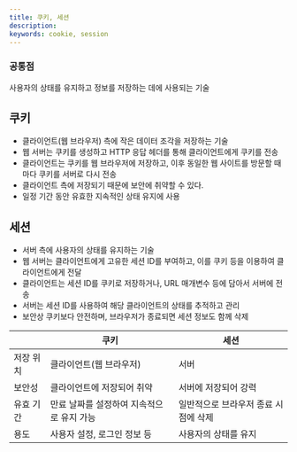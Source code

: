 ```yaml
---
title: 쿠키, 세션
description:
keywords: cookie, session
---
```


### 공통점

사용자의 상태를 유지하고 정보를 저장하는 데에 사용되는 기술

## 쿠키

- 클라이언트(웹 브라우저) 측에 작은 데이터 조각을 저장하는 기술
- 웹 서버는 쿠키를 생성하고 HTTP 응답 헤더를 통해 클라이언트에게 쿠키를 전송
- 클라이언트는 쿠키를 웹 브라우저에 저장하고, 이후 동일한 웹 사이트를 방문할 때마다 쿠키를 서버로 다시 전송
- 클라이언트 측에 저장되기 때문에 보안에 취약할 수 있다.
- 일정 기간 동안 유효한 지속적인 상태 유지에 사용

## 세션

- 서버 측에 사용자의 상태를 유지하는 기술
- 웹 서버는 클라이언트에게 고유한 세션 ID를 부여하고, 이를 쿠키 등을 이용하여 클라이언트에게 전달
- 클라이언트는 세션 ID를 쿠키로 저장하거나, URL 매개변수 등에 담아서 서버에 전송
- 서버는 세션 ID를 사용하여 해당 클라이언트의 상태를 추적하고 관리
- 보안상 쿠키보다 안전하며, 브라우저가 종료되면 세션 정보도 함께 삭제

|           | 쿠키                                      | 세션                                 |
| --------- | ----------------------------------------- | ------------------------------------ |
| 저장 위치 | 클라이언트(웹 브라우저)                   | 서버                                 |
| 보안성    | 클라이언트에 저장되어 취약                | 서버에 저장되어 강력                 |
| 유효 기간 | 만료 날짜를 설정하여 지속적으로 유지 가능 | 일반적으로 브라우저 종료 시점에 삭제 |
| 용도      | 사용자 설정, 로그인 정보 등               | 사용자의 상태를 유지                 |
